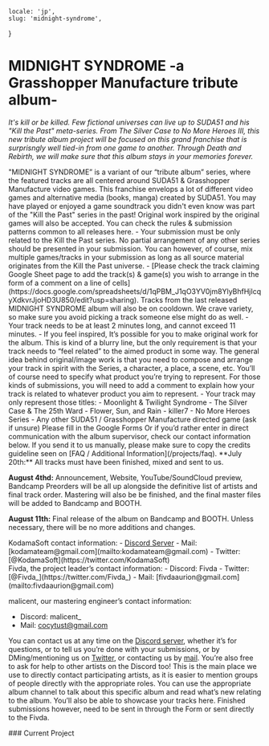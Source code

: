     locale: 'jp',
    slug: 'midnight-syndrome',
}

# MIDNIGHT SYNDROME -a Grasshopper Manufacture tribute album-

*It's kill or be killed. Few fictional universes can live up to SUDA51 and his "Kill the Past" meta-series. From The Silver Case to No More Heroes III, this new tribute album project will be focused on this grand franchise that is surprisngly well tied-in from one game to another. Through Death and Rebirth, we will make sure that this album stays in your memories forever.*

<WrappableParagraph title="Presentation">
"MIDNIGHT SYNDROME” is a variant of  our “tribute album” series, where the featured tracks are all centered around SUDA51 & Grasshopper Manufacture video games. This franchise envelops a lot of different video games and alternative media (books, manga) created by SUDA51. You may have played or enjoyed a game soundtrack you didn't even know was part of the "Kill the Past" series in the past! Original work inspired by the original games will also be accepted.
</WrappableParagraph>

<WrappableParagraph title="General KodamaSounds Specific Rules">
    <CtaButton link='/projects/faq' icon='book'>
        <span>You can check the rules & submission patterns common to all releases here.</span>
    </CtaButton>
</WrappableParagraph>

<WrappableParagraph title="MIDNIGHT SYNDROME Specific Music Rules">
- Your submission must be only related to the Kill the Past series. No partial arrangement of any other series should be presented in your submission. You can however, of course, mix multiple games/tracks in your submission as long as all source material originates from the Kill the Past universe.
- [Please check the track claiming Google Sheet page to add the track(s) & game(s) you wish to arrange in the form of a comment on a line of cells](https://docs.google.com/spreadsheets/d/1qPBM_J1qO3YV0jm8YlyBhfHjIcqyXdkvrJjoHD3U850/edit?usp=sharing). Tracks from the last released MIDNIGHT SYNDROME album will also be on cooldown. We crave variety, so make sure you avoid picking a track someone else might do as well. 
- Your track needs to be at least 2 minutes long, and cannot exceed 11 minutes.
- If you feel inspired, It’s possible for you to make original work for the album. This is kind of a blurry line, but the only requirement is that your track needs to “feel related” to the aimed product in some way. The general idea behind original/image work is that you need to compose and arrange your track in spirit with the Series, a character, a place, a scene, etc. You’ll of course need to specify what product you’re trying to represent. For those kinds of submissions, you will need to add a comment to explain how your track is related to whatever product you aim to represent.
- Your track may only represent those titles:
    - Moonlight & Twilight Syndrome
    - The Silver Case & The 25th Ward
    - Flower, Sun, and Rain
    - killer7
    - No More Heroes Series
    - Any other SUDA51 / Grasshopper Manufacture directed game (ask if unsure)
</WrappableParagraph>

<WrappableParagraph title="Track Submission">
<CtaButton link='https://forms.gle/tHHyniwLc57eKaGe7' icon='envelope'>
    <span>Please fill in the Google Forms</span>
</CtaButton>
Or if you’d rather enter in direct communication with the album supervisor, check our contact information below. If you send it to us manually, please make sure to copy the credits guideline seen on [FAQ / Additional Information](/projects/faq).
</WrappableParagraph>

<WrappableParagraph title="Deadlines">
**July 20th:** All tracks must have been finished, mixed and sent to us.

**August 4thd:** Announcement, Website, YouTube/SoundCloud preview, Bandcamp Preorders will be all up alongside the definitive list of artists and final track order. Mastering will also be be finished, and the final master files will be added to Bandcamp and BOOTH.

**August 11th:** Final release of the album on Bandcamp and BOOTH. Unless necessary, there will be no more additions and changes.
</WrappableParagraph>

<WrappableParagraph title="Contact (Questions / Submissions)">
KodamaSoft contact information:
- <a href="/discord">Discord Server</a> 
- Mail: [kodamateam@gmail.com](mailto:kodamateam@gmail.com)
- Twitter: [@KodamaSoft](https://twitter.com/KodamaSoft)

<br/>
Fivda, the project leader’s contact information:
- Discord: Fivda
- Twitter: [@Fivda_](https://twitter.com/Fivda_)
- Mail: [fivdaaurion@gmail.com](mailto:fivdaaurion@gmail.com)

malicent, our mastering engineer’s contact information:
- Discord: malicent_
- Mail: [cocytust@gmail.com](mailto:cocytust@gmail.com)

You can contact us at any time on the <a href="/discord">Discord server</a>, whether it’s for questions, or to tell us you’re done with your submissions, or by DMing/mentioning us on [Twitter](https://twitter.com/KodamaSoft), or contacting us by [mail](mailto:kodamateam@gmail.com). You’re also free to ask for help to other artists on the Discord too! This is the main place we use to directly contact participating artists, as it is easier to mention groups of people directly with the appropriate roles. You can use the appropriate album channel to talk about this specific album and read what’s new relating to the album. You’ll also be able to showcase your tracks here. Finished submissions however, need to be sent in through the Form or sent directly to the Fivda.
</WrappableParagraph>

<WrappableParagraph title="Releases Information">
### Current Project
<ProjectInformation slug="midnight-syndrome" />
</WrappableParagraph>